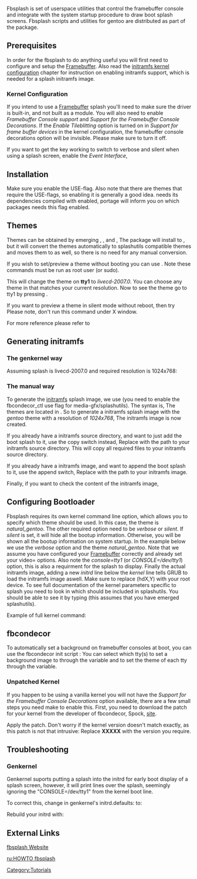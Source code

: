 Fbsplash is set of userspace utilities that control the framebuffer console and integrate with the system startup procedure to draw boot splash screens. Fbsplash scripts and utilities for gentoo are distributed as part of the {{Package|media-gfx/splashutils}} package.

== Prerequisites ==
In order for the fbsplash to do anything useful you will first need to configure and setup the [[Framebuffer]]. Also read the [[Initramfs#Kernel_Configuration|initramfs kernel configuration]] chapter for instruction on enabling initramfs support, which is needed for a splash initramfs image.

=== Kernel Configuration ===

If you intend to use a [[Framebuffer]] splash you'll need to make sure the driver is built-in, and not built as a module. You will also need to enable ''Framebuffer Console support'' and ''Support for the Framebuffer Console Decorations''. If the ''Enable Tileblitting'' option is turned on in ''Support for frame buffer devices'' in the kernel configuration, the framebuffer console decorations option will be invisible. Please make sure to turn it off.
{{Kernel|Kernel optional framebuffer configuration|<pre>
Device Drivers ->
    Graphics support ->
        <*> Support for frame buffer devices  --->
            Console display driver support  --->
                <*> Framebuffer Console support
                [ ] Enable Tile Blitting Support
                [*] Support for the Framebuffer Console Decorations
</pre>}}

If you want to get the {{Key|F2}} key working to switch to verbose and silent when using a splash screen, enable the ''Event Interface'',
{{Kernel|enabling the Event Interface|<pre>
Device Drivers --->
    Input Device Support --->
        <*> Event Interface
</pre>}}

== Installation ==
Make sure you enable the {{EnableFlag|fbcondecor}} USE-flag. Also note that there are themes that require the {{USEFlag|mng}} USE-flags, so enabling it is generally a good idea. {{Package|media-gfx/splashutils}} needs its dependencies compiled with {{EnableFlag|static-libs}} enabled, portage will inform you on which packages needs this flag enabled.
{{Root|emerge -avN splashutils}}

== Themes ==
Themes can be obtained by emerging {{Package|media-gfx/splash-themes-livecd}}, {{Package|media-gfx/splash-themes-gentoo}}, {{Package|media-gfx/splash-themes-livecd}} and {{Package|media-gfx/bootsplash-themes}},
{{Root|emerge -av splash-themes-livecd splash-themes-gentoo splash-themes-livecd bootsplash-themes}}
The {{Package|media-gfx/bootsplash-themes}} package will install to {{Path|/etc/bootsplash}}, but it will convert the themes automatically to splashutils compatible themes and moves them to {{Path|/etc/splash/}} as well, so there is no need for any manual conversion.

If you wish to set/preview a theme without booting you can use {{Codeline|splash_manager}}.  Note these commands must be run as root user (or sudo).
{{Root|<nowiki>splash_manager -c set --theme=livecd-2007.0 --tty=1</nowiki>}}

This will change the theme on '''tty1''' to ''livecd-2007.0''. You can choose any theme in {{Path|/etc/splash}} that matches your current resolution. Now to see the theme go to tty1 by pressing {{Key|Ctrl+Alt+F1}}.

If you want to preview a theme in silent mode without reboot, then try
{{Root|<nowiki>splash_manager -c demo -t livecd-2007.0 -m s --steps=100</nowiki>}}
Please note, don't run this command under X window.

For more reference please refer to
{{Root|<nowiki>splash_manager --help</nowiki>}}

== Generating initramfs ==

=== The genkernel way ===

Assuming splash is livecd-2007.0 and required resolution is 1024x768:
{{Root|<nowiki>genkernel --splash=livecd-2007.0 --splash-res=1024x768 ...</nowiki>}}

=== The manual way ===

To generate the [[initramfs]] splash image, we use {{Codeline|splash_geninitramfs}} (you need to enable the fbcondecor_ctl use flag for media-gfx/splashutils). The syntax is,
{{Root|<nowiki>splash_geninitramfs --verbose --res NxN --generate /boot/initramfs-bootsplash theme</nowiki>}}
The themes are located in {{Path|/etc/splash}}. So to generate a initramfs splash image with the ''gentoo'' theme with a resolution of ''1024x768'',
{{Root|<nowiki>splash_geninitramfs --verbose --res 1024x768 --generate /boot/initramfs-bootsplash gentoo</nowiki>}}
The {{Path|/boot/initramfs-bootsplash}} initramfs image is now created.

If you already have a initramfs source directory, and want to just add the boot splash to it, use the copy switch instead,
{{Root|<nowiki>splash_geninitramfs --verbose --res NxN --copy /path/to/initramfsdir theme</nowiki>}}
Replace {{Path|/path/to/initramfsdir}} with the path to your initramfs source directory. This will copy all required files to your initramfs source directory.

If you already have a initramfs image, and want to append the boot splash to it, use the append switch,
{{Root|<nowiki>splash_geninitramfs --verbose --res NxN --append /path/to/initramfsimage theme</nowiki>}}
Replace {{Path|/path/to/initramfsimage}} with the path to your initramfs image.

Finally, if you want to check the content of the initramfs image,
{{Root|<nowiki>zcat /path/to/initramfsimage  | cpio --list</nowiki>}}

== Configuring Bootloader ==
Fbsplash requires its own kernel command line option, which allows you to specify which theme should be used. In this case, the theme is ''natural_gentoo''. The other required option need to be ''verbose'' or ''silent''. If ''silent'' is set, it will hide all the bootup information. Otherwise, you will be shown all the bootup information on system startup. In the example below we use the ''verbose'' option and the theme ''natural_gentoo''. Note that we assume you have configured your [[Framebuffer]] correctly and already set your video= options. Also note the ''console=tty1'' (or ''CONSOLE=/dev/tty1'') option, this is also a requirment for the splash to display. Finally the actual initramfs image, adding a new ''initrd'' line below the ''kernel'' line tells GRUB to load the initramfs image aswell. Make sure to replace (hdX,Y) with your root device.
{{File|/boot/grub/grub.conf|<pre>
...
kernel /vmlinuz... video=... splash=verbose,theme:natural_gentoo console=tty1
initrd (hdX,Y)/boot/initramfs-bootsplash
..
</pre>}}
To see full documentation of the kernel parameters specific to splash you need to look in {{Path|/usr/share/doc/splashutils*/kernel_parameters}} which should be included in splashutils. You should be able to see it by typing (this assumes that you have emerged splashutils).
{{Command|less /usr/share/doc/splashutils*/kernel_parameters}}

Example of full kernel command:
{{Codeline|<pre>
video=inteldrmfb:1920x1200-32@60 splash=silent,fadein,theme:livecd-2007.0 quiet console=tty1
</pre>}}

== fbcondecor ==
To automatically set a background on framebuffer consoles at boot, you can use the fbcondecor init script :
{{Root|rc-update add fbcondecor default}}
You can select which tty(s) to set a background image to through the {{Codeline|FBCONDECOR_TTYS}} variable and to set the theme of each tty through the {{Codeline|FBCONDECOR_TTY_MAP}} variable.
{{File|/etc/conf.d/fbcondecor|<pre>
# On which TTYs should fbcondecor be enabled? Defaults to RC_TTY_NUMBER.
# FBCONDECOR_TTYS="1 2 3 4 5 6"

# Allows to set different themes on different consoles
# format: "<console>:<theme> <console>:<theme> (...)"
# FBCONDECOR_TTY_MAP="1:emergence"

</pre>}}
=== Unpatched Kernel ===

If you happen to be using a vanilla kernel you will not have the ''Support for the Framebuffer Console Decorations'' option available, there are a few small steps you need make to enable this. First, you need to download the patch for your kernel from the developer of fbcondecor, Spock, [http://dev.gentoo.org/~spock/projects/fbcondecor/ site].

Apply the patch. Don't worry if the kernel version doesn't match exactly, as this patch is not that intrusive:
{{Root|cd /usr/src/linux}}
{{Root|wget http://dev.gentoo.org/~spock/projects/fbcondecor/archive/fbcondecor-XXXXX.patch}}
{{Root|patch -p1 < fbcondecor-XXXXX.patch}}
Replace '''XXXXX''' with the version you require.

== Troubleshooting ==
=== Genkernel ===
Genkernel suports putting a splash into the initrd for early boot display of a splash screen, however, it will print lines over the splash, seemingly ignoring the "CONSOLE=/dev/tty1" from the kernel boot line.

To correct this, change in genkernel's initrd.defaults:
{{file|/usr/share/genkernel/defaults/initrd.defaults|
<pre>CONSOLE=/dev/console</pre>}}
to:
{{file|/usr/share/genkernel/defaults/initrd.defaults|
<pre>CONSOLE=/dev/tty1</pre>}}

Rebuild your initrd with:
{{Root|<nowiki>genkernel ramdisk --splash=name-of-splash --splash-res=your-resolution</nowiki>}}

== External Links ==
[http://fbsplash.berlios.de/wiki fbsplash Website]

[[ru:HOWTO fbsplash]]

[[Category:Tutorials]]